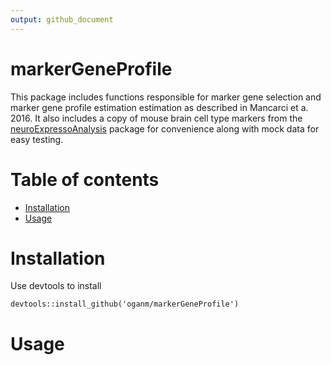 ```yaml
---
output: github_document
---
```



markerGeneProfile
==================
This package includes functions responsible for marker gene selection and marker gene profile estimation estimation as described in Mancarci et a. 2016. It also includes a copy of mouse brain cell type markers from the [neuroExpressoAnalysis](https://github.com/oganm/neuroExpressoAnalysis) package for convenience along with mock data for easy testing.

Table of contents
=============================
- [Installation](#installation)
- [Usage](#usage)

Installation
=============

Use devtools to install
```
devtools::install_github('oganm/markerGeneProfile')
```


Usage
=============


